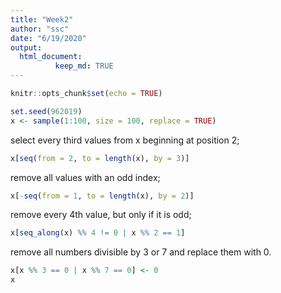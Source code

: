 ```yaml
---
title: "Week2"
author: "ssc"
date: "6/19/2020"
output: 
  html_document:
          keep_md: TRUE
---
```


```r
knitr::opts_chunk$set(echo = TRUE)

set.seed(962019)
x <- sample(1:100, size = 100, replace = TRUE)
```

select every third values from x beginning at position 2;
```r
x[seq(from = 2, to = length(x), by = 3)]

```

remove all values with an odd index;
```r
x[-seq(from = 1, to = length(x), by = 2)]
```


remove every 4th value, but only if it is odd;
```r
x[seq_along(x) %% 4 != 0 | x %% 2 == 1]

```


remove all numbers divisible by 3 or 7 and replace them with 0.

```r
x[x %% 3 == 0 | x %% 7 == 0] <- 0
x
```

